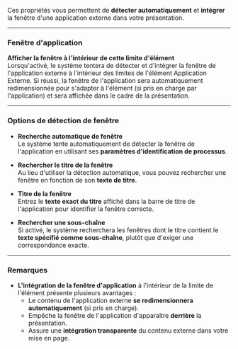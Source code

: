 Ces propriétés vous permettent de **détecter automatiquement** et **intégrer** la fenêtre d'une application externe dans votre présentation.

***

### **Fenêtre d'application**

**Afficher la fenêtre à l'intérieur de cette limite d'élément**\
Lorsqu'activé, le système tentera de détecter et d'intégrer la fenêtre de l'application externe à l'intérieur des limites de l'élément Application Externe. Si réussi, la fenêtre de l'application sera automatiquement redimensionnée pour s'adapter à l'élément (si pris en charge par l'application) et sera affichée dans le cadre de la présentation.

***

### **Options de détection de fenêtre**

* **Recherche automatique de fenêtre**\
  Le système tente automatiquement de détecter la fenêtre de l'application en utilisant ses **paramètres d'identification de processus**.

* **Rechercher le titre de la fenêtre**\
  Au lieu d'utiliser la détection automatique, vous pouvez rechercher une fenêtre en fonction de son **texte de titre**.

* **Titre de la fenêtre**\
  Entrez le **texte exact du titre** affiché dans la barre de titre de l'application pour identifier la fenêtre correcte.

* **Rechercher une sous-chaîne**\
  Si activé, le système recherchera les fenêtres dont le titre contient le **texte spécifié comme sous-chaîne**, plutôt que d'exiger une correspondance exacte.

***

### **Remarques**

* **L'intégration de la fenêtre d'application** à l'intérieur de la limite de l'élément présente plusieurs avantages :
  * Le contenu de l'application externe **se redimensionnera automatiquement** (si pris en charge).
  * Empêche la fenêtre de l'application d'apparaître **derrière** la présentation.
  * Assure une **intégration transparente** du contenu externe dans votre mise en page.

